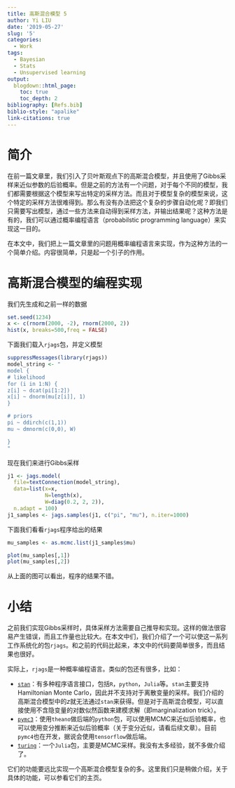 ```yaml
---
title: 高斯混合模型 5
author: Yi LIU
date: '2019-05-27'
slug: '5'
categories:
  - Work
tags:
  - Bayesian
  - Stats
  - Unsupervised learning
output:
  blogdown::html_page:
    toc: true
    toc_depth: 2
bibliography: [Refs.bib]
biblio-style: "apalike"
link-citations: true
---
```



# 简介
在前一篇文章里，我们引入了贝叶斯观点下的高斯混合模型，并且使用了Gibbs采样来近似参数的后验概率。但是之前的方法有一个问题，对于每个不同的模型，我们都需要根据这个模型来写出特定的采样方法。而且对于模型复杂的模型来说，这个特定的采样方法很难得到。那么有没有办法把这个复杂的步骤自动化呢？即我们只需要写出模型，通过一些方法来自动得到采样方法，并输出结果呢？这种方法是有的，我们可以通过概率编程语言（probabilstic programming language）来实现这一目的。

在本文中，我们把上一篇文章里的问题用概率编程语言来实现，作为这种方法的一个简单介绍。内容很简单，只是起一个引子的作用。

# 高斯混合模型的编程实现
我们先生成和之前一样的数据
```r
set.seed(1234)
x <- c(rnorm(2000, -2), rnorm(2000, 2))
hist(x, breaks=500,freq = FALSE)
```
下面我们载入`rjags`包，并定义模型
```r
suppressMessages(library(rjags))
model_string <- "
model {
# likelihood
for (i in 1:N) {
z[i] ~ dcat(pi[1:2])
x[i] ~ dnorm(mu[z[i]], 1)
}

# priors
pi ~ ddirch(c(1,1))
mu ~ dmnorm(c(0,0), W)

}
"
```
现在我们来进行Gibbs采样
```r
j1 <- jags.model(
  file=textConnection(model_string),
  data=list(x=x,
            N=length(x),
            W=diag(0.2, 2, 2)),
  n.adapt = 100)
j1_samples <- jags.samples(j1, c("pi", "mu"), n.iter=1000)
```

下面我们看看`rjags`程序给出的结果
```r
mu_samples <- as.mcmc.list(j1_samples$mu)

plot(mu_samples[,1])
plot(mu_samples[,2])
```
从上面的图可以看出，程序的结果不错。

# 小结
之前我们实现Gibbs采样时，具体采样方法需要自己推导和实现。这样的做法很容易产生错误，而且工作量也比较大。在本文中们，我们介绍了一个可以使这一系列工作系统化的包`rjags`。和之前的代码比起来，本文中的代码要简单很多，而且结果也很好。

实际上，`rjags`是一种概率编程语言。类似的包还有很多，比如：

* [`stan`](https://mc-stan.org/)：有多种程序语言接口，包括`R`，`python`，`Julia`等。`stan`主要支持Hamiltonian Monte Carlo，因此并不支持对于离散变量的采样。我们介绍的高斯混合模型中的$z$就无法通过`stan`来获得。但是对于高斯混合模型，可以直接使用不含隐变量的对数似然函数来建模求解（即marginalization trick）。
* [`pymc3`](https://docs.pymc.io/)：使用`theano`做后端的`python`包，可以使用MCMC来近似后验概率，也可以使用变分推断来近似后验概率（关于变分近似，请看后续文章）。目前`pymc4`也在开发，据说会使用`tensorflow`做后端。
* [`turing`](https://turing.ml/)：一个`Julia`包，主要是MCMC采样。我没有太多经验，就不多做介绍了。

它们的功能要远比实现一个高斯混合模型复杂的多。这里我们只是稍做介绍，关于具体的功能，可以参看它们的主页。
